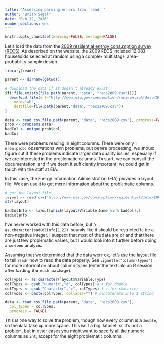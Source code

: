 ```yaml
---
title: "Assessing parsing errors from `readr`"
author: "Brian Segal"
date: "Feb 12, 2016"
number_sections: yes
---
```


```r
knitr::opts_chunk$set(warning=FALSE, message=FALSE)
```

Let's load the data from the [2009 residential energy consumption survey (RECS)](http://www.eia.gov/consumption/residential/data/2009/index.cfm?view=microdata). As described on the website, the 2009 RECS included 12,083 households selected at random using a complex multistage, area-probability sample design.

```r
library(readr)

parent <- dirname(getwd())

# download the data if it doesn't already exist
if(!file.exists(file.path(parent, "data", "recs2009.csv"))){
  download.file(url="http://www.eia.gov/consumption/residential/data/2009/csv/recs2009_public.csv",
    mode="wb",
    destfile=file.path(parent,"data", "recs2009.csv"))
}

data <- read_csv(file.path(parent, "data", "recs2009.csv"), progress=FALSE)
prob <- problems(data)
badCol <- unique(prob$col)
badCol
```

There were problems reading in eight columns. There were only `r nrow(prob)` observations with problems, but before proceeding, we should figure out if these problems indicate larger data quality issues, especially if we are interested in the problematic columns. To start, we can consult the documentation, and if we deem it sufficiently important, we could get in touch with the staff at EIA.

In this case, the Energy Information Administration (EIA) provides a layout file. We can use it to get more information about the problematic columns.

```r
# get the layout file
layout <- read.csv("http://www.eia.gov/consumption/residential/data/2009/csv/public_layout.csv")
str(layout)

badColInfo <- layout[which(layout$Variable.Name %in% badCol),]
badColInfo
```

I've never worked with this data before, but '`r as.character(badColInfo[1,2])`' sounds like it should be restricted to be a non-negative integer. I suspect that most of the data are ok and that there are just few problematic values, but I would look into it further before doing a serious analysis.

Assuming that we determined that the data were ok, let's use the layout file to tell `readr` how to read the data properly. See `vignette("column-types")` for more information about column types (enter the text into an R session after loading the `readr` package).

```r
colTypes <- as.character(layout$Variable.Type)
colTypes <- gsub("Numeric","d", colTypes) # d for double
colTypes <- gsub("Character","c", colTypes) # c for character
colTypes <- paste(colTypes, collapse="") # concatenate into 1 string

data <- read_csv(file.path(parent, 'data', 'recs2009.csv'),
  col_types = colTypes,
  progress = FALSE)
```

This is one way to solve the problem, though now every column is a `double`, so the data take up more space. This isn't a big dataset, so it's not a problem, but in other cases you might want to specify all the numeric columns as `int`, accept for the eight problematic columns.